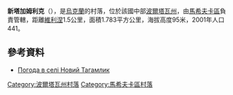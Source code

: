 {{coord|49|26|36|N|34|42|13|E|scale:100000_region:UA|display=title}}

'''新塔加姆利克'''（{{lang-uk|Новий Тагамлик}}），是[[烏克蘭|烏克蘭]]的村落，位於該國中部[[波爾塔瓦州|波爾塔瓦州]]，由[[馬希夫卡區|馬希夫卡區]]負責管轄，距離[[維利涅_(馬希夫卡區)|維利涅]]1.5公里，面積1.783平方公里，海拔高度95米，2001年人口441。

==參考資料==
* [http://weather.in.ua/ua/poltavskaja/17313 Погода в селі Новий Тагамлик] {{Wayback|url=http://weather.in.ua/ua/poltavskaja/17313 |date=20160305072928 }}

{{DEFAULTSORT:Новий Тагамлик}}
[[Category:波爾塔瓦州村落|Category:波爾塔瓦州村落]]
[[Category:馬希夫卡區村落|Category:馬希夫卡區村落]]


{{Poltava-geo-stub}}